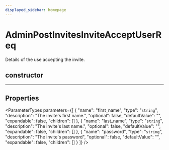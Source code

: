 ```yaml
---
displayed_sidebar: homepage
---
```



# AdminPostInvitesInviteAcceptUserReq

Details of the use accepting the invite.

## constructor

___

## Properties

<ParameterTypes parameters={[
  {
    "name": "first_name",
    "type": "`string`",
    "description": "The invite's first name.",
    "optional": false,
    "defaultValue": "",
    "expandable": false,
    "children": []
  },
  {
    "name": "last_name",
    "type": "`string`",
    "description": "The invite's last name.",
    "optional": false,
    "defaultValue": "",
    "expandable": false,
    "children": []
  },
  {
    "name": "password",
    "type": "`string`",
    "description": "The invite's password",
    "optional": false,
    "defaultValue": "",
    "expandable": false,
    "children": []
  }
]} />
